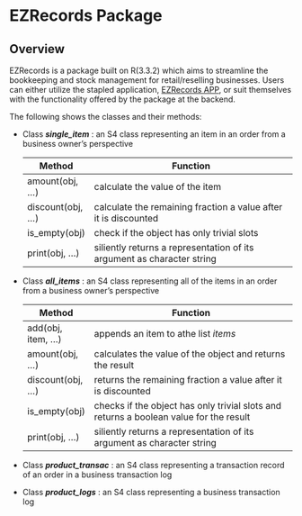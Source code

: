 # **EZRecords Package**



## Overview
EZRecords is a package built on R(3.3.2) which aims to streamline the bookkeeping and stock management for retail/reselling businesses. Users can either utilize the stapled application, [EZRecords APP](https://samantheluidatascience.shinyapps.io/EZRecords_App_Demo/), or suit themselves with the functionality offered by the package at the backend.

The following shows the classes and their methods:

* Class __*single_item*__ : an S4 class representing an item in an order from a business owner's perspective

    | __Method__         | __Function__                                                                           |
    |--------------------|----------------------------------------------------------------------------------------|
    | amount(obj, ...)   | calculate the value of the item                              |
    | discount(obj, ...) | calculate the remaining fraction a value after it is discounted                          |
    | is_empty(obj)      | check if the object has only trivial slots  |
    | print(obj, ...)    | siliently returns a representation of its argument as character string                 |


* Class __*all_items*__ : an S4 class representing all of the items in an order from a business owner's perspective

    | __Method__         | __Function__                                                                           |
    |--------------------|----------------------------------------------------------------------------------------|
    | add(obj, item, ...)| appends an item to athe list _items_ 
    | amount(obj, ...)   | calculates the value of the object and returns the result                              |
    | discount(obj, ...) | returns the remaining fraction a value after it is discounted                          |
    | is_empty(obj)      | checks if the object has only trivial slots and returns a boolean value for the result |
    | print(obj, ...)    | siliently returns a representation of its argument as character string                 |


* Class __*product_transac*__ : an S4 class representing a transaction record of an order in a business transaction log
* Class __*product_logs*__ : an S4 class representing a business transaction log
